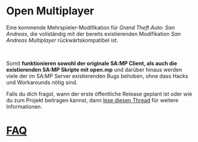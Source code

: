# Open Multiplayer

Eine kommende Mehrspieler-Modifikation für _Grand Theft Auto: San Andreas_, die vollständig mit der bereits existierenden Modifikation _San Andreas Multiplayer_ rückwärtskompatibel ist.

<br />

Somit **funktionieren sowohl der originale SA:MP Client, als auch die existierenden SA:MP Skripte mit open.mp** und darüber hinaus werden viele der im SA:MP Server existierenden Bugs behoben, ohne dass Hacks und Workarounds nötig sind.

Falls du dich fragst, wann der erste öffentliche Release geplant ist oder wie du zum Projekt beitragen kannst, dann [lese diesen Thread](https://forum.open.mp/showthread.php?tid=99) für weitere Informationen.

# [FAQ](/faq)
